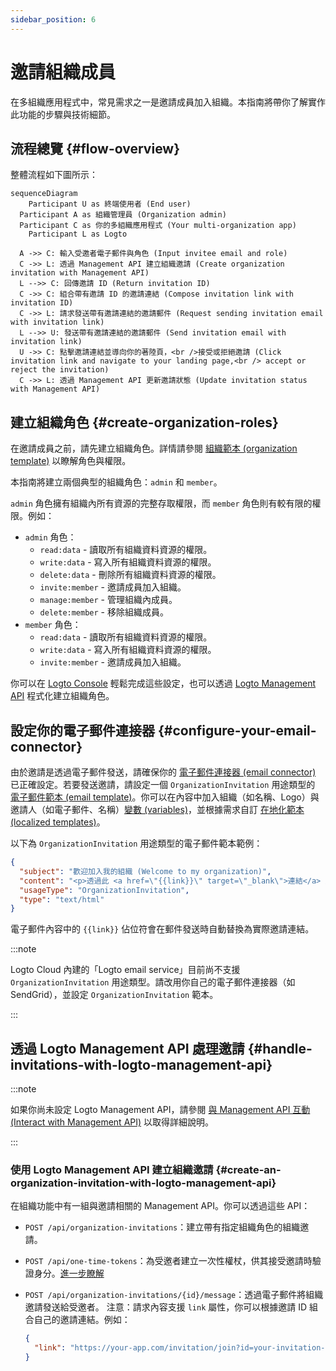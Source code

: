 ```yaml
---
sidebar_position: 6
---
```


# 邀請組織成員

在多組織應用程式中，常見需求之一是邀請成員加入組織。本指南將帶你了解實作此功能的步驟與技術細節。

## 流程總覽 \{#flow-overview}

整體流程如下圖所示：

```mermaid
sequenceDiagram
	Participant U as 終端使用者 (End user)
  Participant A as 組織管理員 (Organization admin)
  Participant C as 你的多組織應用程式 (Your multi-organization app)
	Participant L as Logto

  A ->> C: 輸入受邀者電子郵件與角色 (Input invitee email and role)
  C ->> L: 透過 Management API 建立組織邀請 (Create organization invitation with Management API)
  L -->> C: 回傳邀請 ID (Return invitation ID)
  C ->> C: 組合帶有邀請 ID 的邀請連結 (Compose invitation link with invitation ID)
  C ->> L: 請求發送帶有邀請連結的邀請郵件 (Request sending invitation email with invitation link)
  L -->> U: 發送帶有邀請連結的邀請郵件 (Send invitation email with invitation link)
  U ->> C: 點擊邀請連結並導向你的著陸頁，<br />接受或拒絕邀請 (Click invitation link and navigate to your landing page,<br /> accept or reject the invitation)
  C ->> L: 透過 Management API 更新邀請狀態 (Update invitation status with Management API)
```

## 建立組織角色 \{#create-organization-roles}

在邀請成員之前，請先建立組織角色。詳情請參閱 [組織範本 (organization template)](/authorization/organization-template) 以瞭解角色與權限。

本指南將建立兩個典型的組織角色：`admin` 和 `member`。

`admin` 角色擁有組織內所有資源的完整存取權限，而 `member` 角色則有較有限的權限。例如：

- `admin` 角色：
  - `read:data` - 讀取所有組織資料資源的權限。
  - `write:data` - 寫入所有組織資料資源的權限。
  - `delete:data` - 刪除所有組織資料資源的權限。
  - `invite:member` - 邀請成員加入組織。
  - `manage:member` - 管理組織內成員。
  - `delete:member` - 移除組織成員。
- `member` 角色：
  - `read:data` - 讀取所有組織資料資源的權限。
  - `write:data` - 寫入所有組織資料資源的權限。
  - `invite:member` - 邀請成員加入組織。

你可以在 [Logto Console](https://cloud.logto.io/) 輕鬆完成這些設定，也可以透過 [Logto Management API](https://openapi.logto.io/operation/operation-createorganizationrole) 程式化建立組織角色。

## 設定你的電子郵件連接器 \{#configure-your-email-connector}

由於邀請是透過電子郵件發送，請確保你的 [電子郵件連接器 (email connector)](/connectors/email-connectors) 已正確設定。若要發送邀請，請設定一個 `OrganizationInvitation` 用途類型的 [電子郵件範本 (email template)](/connectors/email-connectors/email-templates#email-template-types)。你可以在內容中加入組織（如名稱、Logo）與邀請人（如電子郵件、名稱）[變數 (variables)](/connectors/email-connectors/email-templates#email-template-variables)，並根據需求自訂 [在地化範本 (localized templates)](/connectors/email-connectors/email-templates#email-template-localization)。

以下為 `OrganizationInvitation` 用途類型的電子郵件範本範例：

```json
{
  "subject": "歡迎加入我的組織 (Welcome to my organization)",
  "content": "<p>透過此 <a href=\"{{link}}\" target=\"_blank\">連結</a> 加入 {{organization.name}}。</p>",
  "usageType": "OrganizationInvitation",
  "type": "text/html"
}
```

電子郵件內容中的 `{{link}}` 佔位符會在郵件發送時自動替換為實際邀請連結。

:::note

Logto Cloud 內建的「Logto email service」目前尚不支援 `OrganizationInvitation` 用途類型。請改用你自己的電子郵件連接器（如 SendGrid），並設定 `OrganizationInvitation` 範本。

:::

## 透過 Logto Management API 處理邀請 \{#handle-invitations-with-logto-management-api}

:::note

如果你尚未設定 Logto Management API，請參閱 [與 Management API 互動 (Interact with Management API)](/integrate-logto/interact-with-management-api) 以取得詳細說明。

:::

### 使用 Logto Management API 建立組織邀請 \{#create-an-organization-invitation-with-logto-management-api}

在組織功能中有一組與邀請相關的 Management API。你可以透過這些 API：

- `POST /api/organization-invitations`：建立帶有指定組織角色的組織邀請。
- `POST /api/one-time-tokens`：為受邀者建立一次性權杖，供其接受邀請時驗證身分。[進一步瞭解](/end-user-flows/one-time-token)
- `POST /api/organization-invitations/{id}/message`：透過電子郵件將組織邀請發送給受邀者。
  注意：請求內容支援 `link` 屬性，你可以根據邀請 ID 組合自己的邀請連結。例如：

  ```json
  {
    "link": "https://your-app.com/invitation/join?id=your-invitation-id&token=your-one-time-token&email=invitee-email"
  }
  ```
